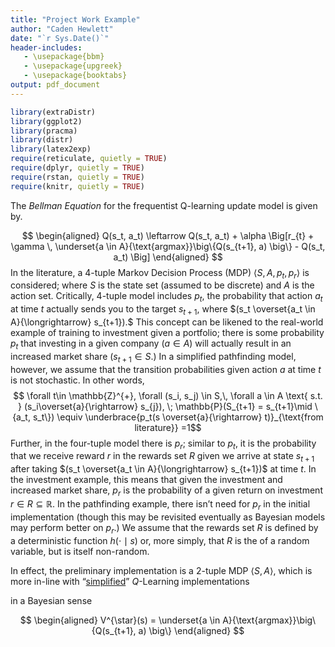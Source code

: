 ```yaml
---
title: "Project Work Example"
author: "Caden Hewlett"
date: "`r Sys.Date()`"
header-includes:
   - \usepackage{bbm}
   - \usepackage{upgreek}
   - \usepackage{booktabs}
output: pdf_document
---
```


```r
library(extraDistr)
library(ggplot2)
library(pracma)
library(distr)
library(latex2exp)
require(reticulate, quietly = TRUE)
require(dplyr, quietly = TRUE)
require(rstan, quietly = TRUE)
require(knitr, quietly = TRUE)
```

The *Bellman Equation* for the frequentist Q-learning update model is given by. 

$$
\begin{aligned}
Q(s_t, a_t) \leftarrow Q(s_t, a_t) + \alpha \Big[r_{t}  + \gamma 
\, \underset{a \in A}{\text{argmax}}\big\{Q(s_{t+1}, a) \big\} -  Q(s_t, a_t) \Big]
\end{aligned}
$$
In the literature, a 4-tuple Markov Decision Process (MDP) $\langle {S}, {A}, p_t, p_r\rangle$ is considered; where ${S}$ is the state set (assumed to be discrete) and $A$ is the action set. Critically, 4-tuple model includes $p_t$,  the probability that action $a_t$ at time $t$ actually sends you to the target $s_{t+1}$, where $(s_t \overset{a_t \in A}{\longrightarrow} s_{t+1}).$ This concept can be likened to the real-world example of training to investment given a portfolio; there is some probability $p_t$ that investing in a given company ($a \in A$) will actually result in an increased market share ($s_{t+1} \in S$.) In a simplified pathfinding model, however, we assume that the transition probabilities given action $a$ at time $t$ is not stochastic. In other words, 
$$ \forall t\in \mathbb{Z}^{+},  \forall (s_i, s_j) \in S,\, \forall a \in A \text{ s.t. } (s_i\overset{a}{\rightarrow} s_{j}),   \; \mathbb{P}(S_{t+1} = s_{t+1}\mid \{a_t, s_t\}) \equiv \underbrace{p_t(s \overset{a}{\rightarrow} t)}_{\text{from literature}} =1$$
Further, in the four-tuple model there is $p_r$; similar to $p_t$, it is the probability that we receive reward $r$ in the rewards set $R$ given we arrive at state $s_{t+1}$ after taking  $(s_t \overset{a_t \in A}{\longrightarrow} s_{t+1})$ at time $t$. In the investment example, this means that given the investment and increased market share, $p_r$ is the probability of a given return on investment $r \in R \subseteq \mathbb{R}$. In the pathfinding example, there isn't need for $p_r$ in the initial implementation (though this may be revisited eventually as Bayesian models may perform better on $p_r$.) We assume that the rewards set $R$ is defined by a deterministic function $h(\cdot \mid s)$ or, more simply, that $R$ is the \underline{realization} of a random variable, but is itself non-random.


In effect, the preliminary implementation is a 2-tuple MDP $\langle {S}, {A} \rangle$, which is more in-line with "[simplified](https://towardsdatascience.com/reinforcement-learning-101-e24b50e1d292)" $Q$-Learning implementations 



in a Bayesian sense

$$
\begin{aligned}
V^{\star}(s) = \underset{a \in A}{\text{argmax}}\big\{Q(s_{t+1}, a) \big\}
\end{aligned}
$$

<!-- Example of using Python and `reticulate`, as well as `py2tex` to convert the output to natural latex. -->
<!-- ```{python, results = FALSE} -->
<!-- from sympy import symbols, simplify -->
<!-- from pytexit import py2tex -->

<!-- # Define symbols -->
<!-- a = symbols('a') -->

<!-- # Original equation's rearrangement -->
<!-- left_side_coefficient = 1 - (1/(6*a)) -->
<!-- right_side = (3 - 2*a) / (6*a) -->

<!-- # Simplify the equation for p(1) -->
<!-- rho_1 = simplify(right_side / left_side_coefficient) -->
<!-- # sympy.latex(eval(rho_1)) -->
<!-- pytex_obj = py2tex(str(rho_1)) -->
<!-- ``` -->
<!-- Then, in the `R` cell, by setting `results = 'asis'`, we render the equation directly.  -->
<!-- ```{r, results='asis'} -->
<!-- cat(py$pytex_obj) -->
<!-- ``` -->
